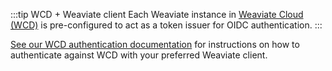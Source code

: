 :::tip WCD + Weaviate client
Each Weaviate instance in [Weaviate Cloud (WCD)](https://console.weaviate.cloud/) is pre-configured to act as a token issuer for OIDC authentication.
:::

[See our WCD authentication documentation](/wcs/connect.mdx) for instructions on how to authenticate against WCD with your preferred Weaviate client.
